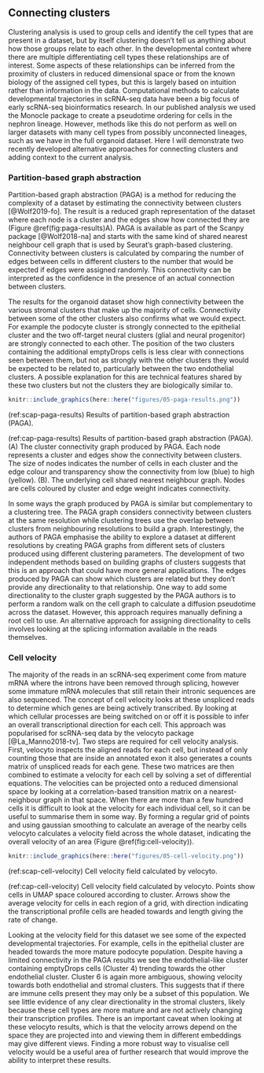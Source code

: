 ## Connecting clusters

Clustering analysis is used to group cells and identify the cell types that are
present in a dataset, but by itself clustering doesn't tell us anything about
how those groups relate to each other. In the developmental context where there
are multiple differentiating cell types these relationships are of interest.
Some aspects of these relationships can be inferred from the proximity of
clusters in reduced dimensional space or from the known biology of the assigned
cell types, but this is largely based on intuition rather than information in
the data. Computational methods to calculate developmental trajectories in
scRNA-seq data have been a big focus of early scRNA-seq bioinformatics
research. In our published analysis we used the Monocle package to create a
pseudotime ordering for cells in the nephron lineage. However, methods like
this do not perform as well on larger datasets with many cell types from
possibly unconnected lineages, such as we have in the full organoid dataset.
Here I will demonstrate two recently developed alternative approaches for
connecting clusters and adding context to the current analysis.

### Partition-based graph abstraction

Partition-based graph abstraction (PAGA) is a method for reducing the
complexity of a dataset by estimating the connectivity between clusters
[@Wolf2019-fo]. The result is a reduced graph representation of the dataset
where each node is a cluster and the edges show how connected they are (Figure
\@ref(fig:paga-results)A). PAGA is available as part of the Scanpy package
[@Wolf2018-na] and starts with the same kind of shared nearest neighbour cell
graph that is used by Seurat's graph-based clustering. Connectivity between
clusters is calculated by comparing the number of edges between cells in
different clusters to the number that would be expected if edges were assigned
randomly. This connectivity can be interpreted as the confidence in the
presence of an actual connection between clusters.

The results for the organoid dataset show high connectivity between the various
stromal clusters that make up the majority of cells. Connectivity between some
of the other clusters also confirms what we would expect. For example the
podocyte cluster is strongly connected to the epithelial cluster and the two
off-target neural clusters (glial and neural progenitor) are strongly connected
to each other. The position of the two clusters containing the additional
emptyDrops cells is less clear with connections seen between them, but not as
strongly with the other clusters they would be expected to be related to,
particularly between the two endothelial clusters. A possible explanation for
this are technical features shared by these two clusters but not the clusters
they are biologically similar to.

```r
knitr::include_graphics(here::here("figures/05-paga-results.png"))
```

(ref:scap-paga-results) Results of partition-based graph abstraction (PAGA).

(ref:cap-paga-results) Results of partition-based graph abstraction (PAGA). (A) The cluster connectivity graph produced by PAGA. Each node represents a cluster and edges show the connectivity between clusters. The size of nodes indicates the number of cells in each cluster and the edge colour and transparency show the connectivity from low (blue) to high (yellow). (B). The underlying cell shared nearest neighbour graph. Nodes are cells coloured by cluster and edge weight indicates connectivity.

In some ways the graph produced by PAGA is similar but complementary to a
clustering tree. The PAGA graph considers connectivity between clusters at the
same resolution while clustering trees use the overlap between clusters from
neighbouring resolutions to build a graph. Interestingly, the authors of PAGA
emphasise the ability to explore a dataset at different resolutions by creating
PAGA graphs from different sets of clusters produced using different clustering
parameters. The development of two independent methods based on building graphs
of clusters suggests that this is an approach that could have more general
applications. The edges produced by PAGA can show which clusters are related
but they don't provide any directionality to that relationship. One way to add
some directionality to the cluster graph suggested by the PAGA authors is to
perform a random walk on the cell graph to calculate a diffusion pseudotime
across the dataset. However, this approach requires manually defining a root
cell to use. An alternative approach for assigning directionality to cells
involves looking at the splicing information available in the reads themselves.

### Cell velocity

The majority of the reads in an scRNA-seq experiment come from mature mRNA
where the introns have been removed through splicing, however some immature
mRNA molecules that still retain their intronic sequences are also sequenced.
The concept of cell velocity looks at these unspliced reads to determine which
genes are being actively transcribed. By looking at which cellular processes
are being switched on or off it is possible to infer an overall transcriptional
direction for each cell. This approach was popularised for scRNA-seq data by
the velocyto package [@La_Manno2018-tv]. Two steps are required for cell
velocity analysis. First, velocyto inspects the aligned reads for each cell,
but instead of only counting those that are inside an annotated exon it also
generates a counts matrix of unspliced reads for each gene. These two matrices
are then combined to estimate a velocity for each cell by solving a set of
differential equations. The velocities can be projected onto a reduced
dimensional space by looking at a correlation-based transition matrix on a
nearest-neighbour graph in that space. When there are more than a few hundred
cells it is difficult to look at the velocity for each individual cell, so it
can be useful to summarise them in some way. By forming a regular grid of
points and using gaussian smoothing to calculate an average of the nearby cells
velocyto calculates a velocity field across the whole dataset, indicating the
overall velocity of an area (Figure \@ref(fig:cell-velocity)).

```r
knitr::include_graphics(here::here("figures/05-cell-velocity.png"))
```

(ref:scap-cell-velocity) Cell velocity field calculated by velocyto.

(ref:cap-cell-velocity) Cell velocity field calculated by velocyto. Points show cells in UMAP space coloured according to cluster. Arrows show the average velocity for cells in each region of a grid, with direction indicating the transcriptional profile cells are headed towards and length giving the rate of change.

Looking at the velocity field for this dataset we see some of the expected
developmental trajectories. For example, cells in the epithelial cluster are
headed towards the more mature podocyte population. Despite having a limited
connectivity in the PAGA results we see the endothelial-like cluster containing
emptyDrops cells (Cluster 4) trending towards the other endothelial cluster.
Cluster 6 is again more ambiguous, showing velocity towards both endothelial
and stromal clusters. This suggests that if there are immune cells present they
may only be a subset of this population. We see little evidence of any clear
directionality in the stromal clusters, likely because these cell types are
more mature and are not actively changing their transcription profiles. There
is an important caveat when looking at these velocyto results, which is that
the velocity arrows depend on the space they are projected into and viewing
them in different embeddings may give different views. Finding a more robust
way to visualise cell velocity would be a useful area of further research that
would improve the ability to interpret these results.
